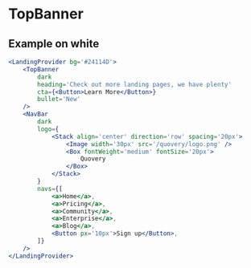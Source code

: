 
# TopBanner

## Example on white



```jsx
<LandingProvider bg='#24114D'>
    <TopBanner
        dark
        heading='Check out more landing pages, we have plenty'
        cta={<Button>Learn More</Button>}
        bullet='New'
    />
    <NavBar
        dark
        logo={
            <Stack align='center' direction='row' spacing='20px'>
                <Image width='30px' src='/quovery/logo.png' />
                <Box fontWeight='medium' fontSize='20px'>
                    Quovery
                </Box>
            </Stack>
        }
        navs={[
            <a>Home</a>,
            <a>Pricing</a>,
            <a>Community</a>,
            <a>Enterprise</a>,
            <a>Blog</a>,
            <Button px='10px'>Sign up</Button>,
        ]}
    />
</LandingProvider>
```
